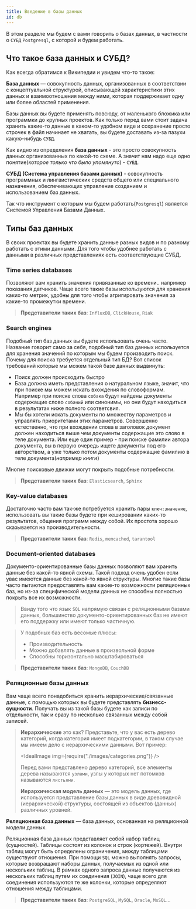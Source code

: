```yaml
---
title: Введение в базы данных
id: db
---
```



В этом разделе мы будем с вами говорить о базах данных, в частности о `СУБД` `Postgresql`, с которой и будем работать.

## Что такое база данных и СУБД?

Как всегда обратимся к Википедии и увидем что-то такое:

**База данных** — совокупность данных, организованных в соответствии с концептуальной структурой, описывающей характеристики этих данных и взаимоотношения между ними, которая поддерживает одну или более областей применения.

Базы данных вы будете применять повсюду, от маленького бложика или программки до крупных проектов. Как только перед вами стоит задача хранить какие-то данные в каком-то удобном виде и сохранение просто строчек в файл начинает не хватать, вы будете доставать из-за пазухи какую-нибудь `СУБД`.

Как видно из определения **база данных** - это просто совокупность данных организованных по какой-то схеме. А значит нам надо еще одно понятие(_которое только что было упомянуто_) - `СУБД`.

**СУБД (Система управления базами данных)** - совокупность программных и лингвистических средств общего или специального назначения, обеспечивающих управление созданием и использованием баз данных.

Так что инструмент с которым мы будем работать(`Postgresql`) является Системой Управления Базами Данных.

## Типы баз данных

В своих проектах вы будете хранить данные разных видов и по разному работать с этими данными. Для того чтобы удобнее работать с данными в различных представлениях есть соответствующие СУБД.

### Time series databases

Позволяют вам хранить значения привязанные ко времени.. например показания датчиков. Чаще всего такие базы используются для хранения каких-то метрик, удобны для того чтобы агригировать значения за какие-то промежутки времени.

> **Представители таких баз**: `InfluxDB`, `ClickHouse`, `Riak`

### Search engines

Подобный тип баз данных вы будете использовать очень часто. Название говорит само за себя, подобный тип баз данных используется для хранения значений по которым мы будем производить поиск. Почему для поиска требуется отдельный тип БД? Вот список требований которые мы можем такой базе данных выдвинуть:

-   Поиск должен происходить быстро
-   База должна иметь представления о натуральном языке, значит, что при поиске мы можем искать вхождения по словоформам. Например при поиске слова `собака` будут найдены документы содержащие слово `собачий` или синонимы, но они будут находиться в результатах ниже полного соответсвия.
-   Мы бы хотели искать документы по множеству параметров и управлять приоритетами этих параметров. Совершенно естественно, что при вхождении слова в заголовок документ должен находиться выше чем документы содержащие это слово в теле документа. Или еще один пример - при поиске фамилии автора документа, вы в первую очередь ищете документы под его авторством, а уже только потом документы содержащие фамилию в теле документа(_например книги_)

Многие поисковые движки могут покрыть подобные потребности.

> **Представители таких баз**: `Elasticsearch`, `Sphinx`

<Link
    title="Elasticsearch"
    href="https://www.elastic.co/elasticsearch"
    image={
        "https://www.solutionzone.net/wp-content/uploads/2019/04/elasticsearch-logo-750x375.png"
    }
/>

### Key-value databases

Достаточно часто вам так-же потребуется хранить пары `ключ:значение`, использовать вы такие базы будете при кешировании каких-то результатов, общения программ между собой. Их простота хорошо сказывается на производительности.

> **Представители таких баз**: `Redis`, `memcached`, `tarantool`

<Link
    title="Redis"
    href="https://redis.io/"
    image={
        "https://upload.wikimedia.org/wikipedia/en/thumb/6/6b/Redis_Logo.svg/1200px-Redis_Logo.svg.png"
    }
/>

### Document-oriented databases

Документо-ориентированные базы данных позволяют вам хранить данные без какой-то явной схемы. Такой подход очень удобен если увас имеются данные без какой-то явной структуры. Многие такие базы часто пытаются предоставлять вам какие-то возможности реляционных баз, но из-за специфической модели данных не способны полностью покрыть все их возможности.

> Ввиду того что язык `SQL` напрямую связан с реляционными базами данных, большинство документо-ориентированных баз не имеют его поддержку или имеют только частичную.

> У подобных баз есть весомые плюсы:
>
> -   Производительность
> -   Можно добавлять данные в произвольной форме
> -   Способны горизонтально масштабироваться

> **Представители таких баз**: `MongoDB`, `CouchDB`

<Link
    title="MongoDB Documentation"
    href="https://docs.mongodb.com/manual/introduction/"
    image={"https://miro.medium.com/max/2400/1*A2Np0Jasr0OQrfnKewfrHQ.jpeg"}
/>

### Реляционные базы данных

Вам чаще всего понадобиться хранить иерархические/связанные данные, с помощью которых вы будете представлять **бизнесс-сущности**. Получать вы из такой базы будете как записи по отдельности, так и сразу по несколько связанных между собой записей.

> **Иерархические** это как?
> Представьте, что у вас есть дерево категорий, когда категория имеет подкатегории,
> в таком случае мы имеем дело с иерархическими данными. Вот пример:
>
> <IdealImage img={require("./images/categories.png")} />
>
> Перед вами представлено дерево категорий, все элементы дерева называются `узлами`, узлы у которых нет потомков называются `листьями`.
>
> **Иерархическая модель данных** — это модель данных, где используется представление базы данных в виде древовидной (иерархической) структуры, состоящей из объектов (данных) различных уровней.

**Реляционная база данных** — база данных, основанная на реляционной модели данных.

Реляционная база данных представляет собой набор таблиц (сущностей). Таблицы состоят из колонок и строк (кортежей). Внутри таблиц могут быть определены ограничения, между таблицами существуют отношения. При помощи `SQL` можно выполнять запросы, которые возвращают наборы данных, получаемых из одной или нескольких таблиц. В рамках одного запроса данные получаются из нескольких таблиц путем их соединения (`JOIN`), чаще всего для соединения используются те же колонки, которые определяют отношения между таблицами.

> **Представители таких баз**: `PostgreSQL`, `MySQL`, `Oracle`, `MsSQL`...

<Link
    title="Postgresql"
    href="https://www.postgresql.org"
    image={
        "http://www.virtual-dba.com/media/postgresql-database-services-remote-dba.png"
    }
/>

